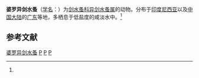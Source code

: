 {{Speciesbox
| name = 婆罗异剑水蚤
| status = 
| status_system = 
| image = 
| genus = Apocyclops
| species = borneoensis
| authority = (Lindberg, 1954)<ref name='id12611'>{{cite web| url =http://www.bioinfo.cn/db05/BjdwSpecies.php?action=view&id=12611| title =婆罗异剑水蚤| work =《中国动物物种编目数据库》| publisher =中国科学院微生物研究所| author =中国科学院动物研究所| accessdate =2009-04-28| deadurl =yes| archiveurl =https://web.archive.org/web/20160305021303/http://www.bioinfo.cn/db05/BjdwSpecies.php?action=view&id=12611| archivedate =2016-03-05}}</ref>
}}

'''婆罗异剑水蚤'''（[[学名|学名]]：{{lang|la|''Apocyclops borneoensis''}}）为[[剑水蚤科|剑水蚤科]][[异剑水蚤属|异剑水蚤属]]的动物。分布于[[印度尼西亚|印度尼西亚]]以及[[中国大陆|中国大陆]]的[[广东|广东]]等地，多栖息于低盐度的咸淡水中。<ref name='id12611'/>

== 参考文献 ==
{{reflist}}

{{Wikispecies|Apocyclops borneoensis}}
{{Taxonbar|from=Q13386234}}

[[Category:异剑水蚤属|婆罗异剑水蚤]]
[[Category:1954年描述的动物|P]]
[[Category:印尼動物|P]]
[[Category:广东动物|P]]


{{节肢动物小作品}}